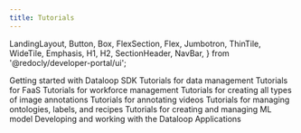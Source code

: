 ```yaml
---
title: Tutorials
---
```


  LandingLayout,
  Button,
  Box,
  FlexSection,
  Flex,
  Jumbotron,
  ThinTile,
  WideTile,
  Emphasis,
  H1,
  H2,
  SectionHeader,
  NavBar,
} from '@redocly/developer-portal/ui';



<Box my={25}>
  <FlexSection justifyContent="space-around" flexWrap="wrap">
    <WideTile header="Getting Started With Dataloop SDK" to="getting_started.md" icon={icon1}>
          Getting started with Dataloop SDK
    </WideTile>
    <WideTile header="Data Management Tutorial" to="data_management.md" icon={icon3}>
          Tutorials for data management
    </WideTile>
    <WideTile header="FaaS Tutorial" to="faas.md" icon={icon1}>
          Tutorials for FaaS
    </WideTile>
    <WideTile header="Task Workflows" to="task_workflows.md" icon={icon3}>
          Tutorials for workforce management
    </WideTile>
    <WideTile header="Image Annotations" to="annotations_image.md" icon={icon1}>
          Tutorials for creating all types of image annotations
    </WideTile>
    <WideTile header="Video Annotations" to="annotations_video.md" icon={icon3}>
          Tutorials for annotating videos
    </WideTile>
    <WideTile header="Recipe and Ontology" to="recipe_and_ontology.md" icon={icon1}>
          Tutorials for managing ontologies, labels, and recipes
    </WideTile>
    <WideTile header="Model Management" to="model_management.md" icon={icon1}>
          Tutorials for creating and managing ML model
    </WideTile>
    <WideTile header="Applications" to="applications.md" icon={launchFastIcon}>
          Developing and working with the Dataloop Applications
    </WideTile>
  </FlexSection>
</Box>

